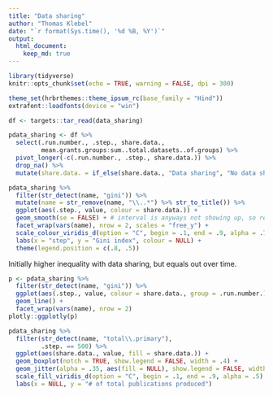 ```yaml
---
title: "Data sharing"
author: "Thomas Klebel"
date: "`r format(Sys.time(), '%d %B, %Y')`"
output: 
  html_document:
    keep_md: true
---
```


```r
library(tidyverse)
knitr::opts_chunk$set(echo = TRUE, warning = FALSE, dpi = 300)

theme_set(hrbrthemes::theme_ipsum_rc(base_family = "Hind"))
extrafont::loadfonts(device = "win")

df <- targets::tar_read(data_sharing)
```


```r
pdata_sharing <- df %>% 
  select(.run.number., .step., share.data.,
         mean.grants.groups:sum..total.datasets..of.groups) %>% 
  pivot_longer(-c(.run.number., .step., share.data.)) %>% 
  drop_na() %>% 
  mutate(share.data. = if_else(share.data., "Data sharing", "No data sharing"))

pdata_sharing %>% 
  filter(str_detect(name, "gini")) %>% 
  mutate(name = str_remove(name, "\\..*") %>% str_to_title()) %>% 
  ggplot(aes(.step., value, colour = share.data.)) +
  geom_smooth(se = FALSE) + # interval is anyways not showing up, so remove from legend
  facet_wrap(vars(name), nrow = 2, scales = "free_y") +
  scale_colour_viridis_d(option = "C", begin = .1, end = .9, alpha = .7) +
  labs(x = "step", y = "Gini index", colour = NULL) +
  theme(legend.position = c(.8, .5))
```
Initially higher inequality with data sharing, but equals out over time.


```r
p <- pdata_sharing %>% 
  filter(str_detect(name, "gini")) %>% 
  ggplot(aes(.step., value, colour = share.data., group = .run.number.)) +
  geom_line() +
  facet_wrap(vars(name), nrow = 2)
plotly::ggplotly(p)
```


```r
pdata_sharing %>% 
  filter(str_detect(name, "total\\.primary"),
         .step. == 500) %>% 
  ggplot(aes(share.data., value, fill = share.data.)) +
  geom_boxplot(notch = TRUE, show.legend = FALSE, width = .4) +
  geom_jitter(alpha = .35, aes(fill = NULL), show.legend = FALSE, width = .1) +
  scale_fill_viridis_d(option = "C", begin = .1, end = .9, alpha = .5) +
  labs(x = NULL, y = "# of total publications produced")
```


